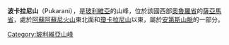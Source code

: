 {{Coord|18|8|29|S|68|26|13|W|display=title}}

'''波卡拉尼山'''（Pukarani），是[[玻利維亞|玻利維亞]]的山峰，位於該國西部[[奧魯羅省|奧魯羅省]]的[[薩亞馬省|薩亞馬省]]，處於[[阿蘇阿蘇尼火山|阿蘇阿蘇尼火山]]東北面和[[瓊卡拉尼山|瓊卡拉尼山]]以東，屬於[[安第斯山脈|安第斯山脈]]的一部分。

{{Bolivia-geo-stub}}
[[Category:玻利維亞山峰|Category:玻利維亞山峰]]